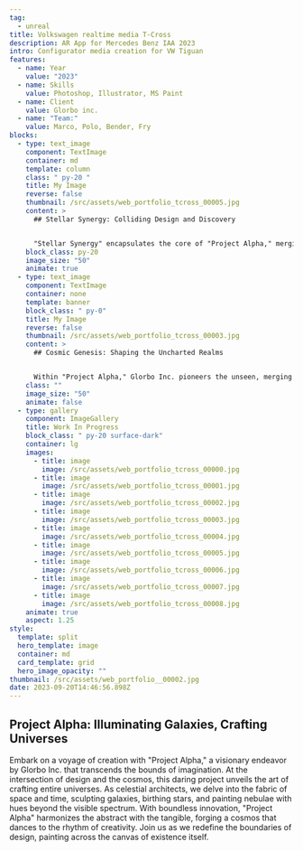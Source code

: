 ```yaml
---
tag:
  - unreal
title: Volkswagen realtime media T-Cross
description: AR App for Mercedes Benz IAA 2023 
intro: Configurator media creation for VW Tiguan
features:
  - name: Year
    value: "2023"
  - name: Skills
    value: Photoshop, Illustrator, MS Paint
  - name: Client
    value: Glorbo inc.
  - name: "Team:"
    value: Marco, Polo, Bender, Fry
blocks:
  - type: text_image
    component: TextImage
    container: md
    template: column
    class: " py-20 "
    title: My Image
    reverse: false
    thumbnail: /src/assets/web_portfolio_tcross_00005.jpg
    content: >
      ## Stellar Synergy: Colliding Design and Discovery


      "Stellar Synergy" encapsulates the core of "Project Alpha," merging the essence of Glorbo Inc.'s design prowess with groundbreaking discovery. By entwining artistic narrative with scientific inquiry, we unveil the majestic interplay of celestial bodies. Through each collision, cosmic ballet, and gravitational embrace, we invite you to witness the seamless fusion of design and discovery, igniting new frontiers of imagination.
    block_class: py-20
    image_size: "50"
    animate: true
  - type: text_image
    component: TextImage
    container: none
    template: banner
    block_class: " py-0"
    title: My Image
    reverse: false
    thumbnail: /src/assets/web_portfolio_tcross_00003.jpg
    content: >
      ## Cosmic Genesis: Shaping the Uncharted Realms


      Within "Project Alpha," Glorbo Inc. pioneers the unseen, merging scientific precision with artistic ingenuity. Every quasar, every celestial ballet, emerges from meticulous orchestration. From the fiery birth of stars to the enigmatic dance of black holes, we navigate uncharted realms, guided by a passion for design that echoes through the cosmos.
    class: ""
    image_size: "50"
    animate: false
  - type: gallery
    component: ImageGallery
    title: Work In Progress
    block_class: " py-20 surface-dark"
    container: lg
    images:
      - title: image
        image: /src/assets/web_portfolio_tcross_00000.jpg
      - title: image
        image: /src/assets/web_portfolio_tcross_00001.jpg
      - title: image
        image: /src/assets/web_portfolio_tcross_00002.jpg
      - title: image
        image: /src/assets/web_portfolio_tcross_00003.jpg
      - title: image
        image: /src/assets/web_portfolio_tcross_00004.jpg
      - title: image
        image: /src/assets/web_portfolio_tcross_00005.jpg
      - title: image
        image: /src/assets/web_portfolio_tcross_00006.jpg
      - title: image
        image: /src/assets/web_portfolio_tcross_00007.jpg
      - title: image
        image: /src/assets/web_portfolio_tcross_00008.jpg
    animate: true
    aspect: 1.25
style:
  template: split
  hero_template: image
  container: md
  card_template: grid
  hero_image_opacity: ""
thumbnail: /src/assets/web_portfolio__00002.jpg
date: 2023-09-20T14:46:56.898Z
---
```


## Project Alpha: Illuminating Galaxies, Crafting Universes

Embark on a voyage of creation with "Project Alpha," a visionary endeavor by Glorbo Inc. that transcends the bounds of imagination. At the intersection of design and the cosmos, this daring project unveils the art of crafting entire universes. As celestial architects, we delve into the fabric of space and time, sculpting galaxies, birthing stars, and painting nebulae with hues beyond the visible spectrum. With boundless innovation, "Project Alpha" harmonizes the abstract with the tangible, forging a cosmos that dances to the rhythm of creativity. Join us as we redefine the boundaries of design, painting across the canvas of existence itself.
